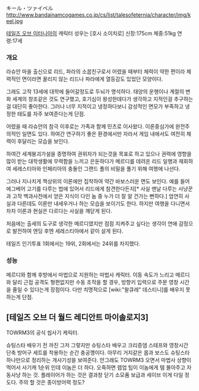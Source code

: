 キール・ツァイベル
http://www.bandainamcogames.co.jp/cs/list/talesofeternia/character/img/keel.jpg

[[테일즈 오브 이터니아]]의 캐릭터 성우는 [호시 소이치로]
신장:175cm 체중:51kg 연령:17세

=== 개요 ===
라슈안 마을 출신으로 리드, 파라의 소꿉친구로서 어렸을 때부터 체력이 약한 편이라 체력적인 면이라면 꿀리지 않는 리드나 파라에게 열등감도 있었던 모양이다.

그래도 고작 13세에 대학에 들어갈정도로 두뇌가 명석하다. 태양의 운행이나 계절의 변화 세계의 창조같은 것도 연구했고, 호기심이 왕성한데다가 생각하고 지적인걸 추구하는걸 대단히 좋아한다. 그러나 너무 지적이고 냉정하다보니 감성적인 면모가 부족하고 냉정한 태도를 자주 보여준다는게 단점.

어렸을 때 라슈안의 참극 이후로는 가족과 함께 민츠로 이사왔다. 이론중심가에 완전주의적인 일면도 있다. 하여간 연구하기 좋은 환경에서만 자라서 게임 내에서도 여전히 체력이 후달리는 모습을 보인다.

하여간 세계붕괴가설을 증명하여 권위자가 되는것을 목표로 하고 있으나 권력에 영향을 많이 받는 대학생활에 무력함을 느끼고 은둔하다가 메르디를 데려온 리드 일행과 재회하여 세레스티아와 인페리아의 충돌인 그랜드 폴의 비밀을 풀기 위해 여행에 나선다. 

그러나 지나치게 책상위의 이론에만 집착하여 약간 바보스러운 면도 보인다. 예를 들어 에그베어 고기를 다루는 법에 있어서 리드에게 참견한다든지[* 사실 맨날 다루는 사냥꾼과 고작 백과사전에서 얻은 지식이 다인 놈 중 누가 더 잘 알 건가는 뻔하다.] 엄연히 사실과 다른데도 이론만 내세우거나 하는 모습을 보이기도 한다. 하지만 여행을 다니면서 차차 이론과 현실은 다르다는 사실을 깨닫게 된다.

처음에는 출세의 도구로 생각한 메르디였지만 점점 지켜주고 싶다는 생각이 연애 감정으로 발전하여 엔딩 후엔 세레스티아에서 같이 살게 된다.

테일즈 인기투표 1회에서는 19위, 2회에서는 24위를 차지했다.

=== 성능 ===
메르디와 함께 후방에서 마법으로 지원하는 마법사 캐릭터. 이동 속도가 느리고 메르디와 달리 근접 공격도 형편없지만 수동 조작을 할 경우, 방향키 입력으로 주문 영창 시간을 줄일 수 있다는게 장점이다. 다만 치명적으로 [wiki:"왈큐레" 데스티니]를 배우지 못하는게 단점.

== [테일즈 오브 더 월드 레디안트 마이솔로지3] ==
TOWRM3의 공식 씹사기 케릭터.

슈팅스타 배우기 전 까진 그저 그렇지만 슈팅스타 배우고 크리증뎀 스테프와 영창시간 단축 방어구 세트를 착용하는 순간 충공깽이다.  아무리 거지같은 몹과 보스도 슈팅스타 하나만으로 정리하는 개사기성을 보여준다.
안그래도 TOWRM3 오면서 마법사 상향이 먹어서 사기캐 1순위 인데 이놈은 더 하다.
오죽하면 렙업 팁이 이놈에게 템 몰아주고 자동사냥 하는 것. 플레이어가 하는 것은 결과창 닫기 소모품 보급과 세이브 이게 다일 정도다. 주의 할 것은 종이방어력 정도?
